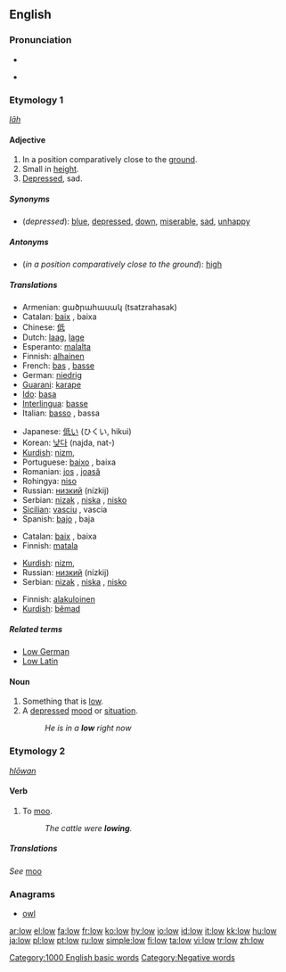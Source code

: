 ==English==

{{rank|laid|cold|led|518|low|American|bad|forward}}

===Pronunciation===
*{{IPA|/loʊ/}}
*{{audio|en-us-low.ogg|Audio (US)}}
*:{{rhymes|əʊ}}

===Etymology 1===
{{OE.}} ''[[lāh]]''

====Adjective====
{{en-adj|er}}

# In a position comparatively close to the [[ground]].
# Small in [[height]].
# [[depressed|Depressed]], sad.

=====Synonyms=====
*(''depressed''): [[blue]], [[depressed]], [[down]], [[miserable]], [[sad]], [[unhappy]]

=====Antonyms=====
*(''in a position comparatively close to the ground''): [[high]]

=====Translations=====
{{trans-top|in a position comparatively close to the ground}}
*Armenian: ցածրահասակ (tsatzrahasak)
*Catalan: [[baix]] {{m}}, baixa {{f}}
*Chinese: [[低]]
*Dutch: [[laag]], [[lage]]
*Esperanto: [[malalta]]
*Finnish: [[alhainen]]
*French: [[bas]] {{m}}, [[basse]] {{f}}
*German: [[niedrig]]
*[[Guarani]]: [[karape]]
*[[Ido]]: [[basa]]
*[[Interlingua]]: [[basse]]
*Italian: [[basso]] {{m}}, bassa {{f}}
{{trans-mid}}
*Japanese: [[低い]] (ひくい, hikui)
*Korean: [[낮다]] (najda, nat-)
*[[Kurdish]]: [[nizm]],{{KUchar|[[نزم]]}}
*Portuguese: [[baixo]] {{m}}, baixa {{f}}
*Romanian: [[jos]] {{m}}, [[joasă]] {{f}}
*Rohingya: [[niso]]
*Russian: [[низкий]] (nízkij)
*Serbian: [[nizak]] {{m}}, [[niska]] {{f}}, [[nisko]] {{n}}
*[[Sicilian]]: [[vasciu]] {{m}}, vascia {{f}}
*Spanish: [[bajo]] {{m}}, baja {{f}}
{{trans-bottom}}

{{trans-top|small height}}
*Catalan: [[baix]] {{m}}, baixa {{f}}
*Finnish: [[matala]]
{{trans-mid}}
*[[Kurdish]]: [[nizm]], {{KUchar|[[نزم]]}}
*Russian: [[низкий]] (nízkij)
*Serbian: [[nizak]] {{m}}, [[niska]] {{f}}, [[nisko]] {{n}}
{{trans-bottom}}

{{trans-top|depressed, sad}}
*Finnish: [[alakuloinen]]
*[[Kurdish]]: [[bêmad]]
{{trans-mid}}
{{trans-bottom}}

=====Related terms=====
*[[Low German]]
*[[Low Latin]]

====Noun====
{{en-noun}}

# Something that is [[low]].
# A [[depressed]] [[mood]] or [[situation]].
#: ''He is in a '''low''' right now''

===Etymology 2===
{{OE.}} ''[[hlōwan]]''

====Verb====
{{en-verb}}

# {{intransitive}} To [[moo]].
#:''The cattle were '''lowing'''.''

=====Translations=====
''See'' [[moo]]

===Anagrams===
*[[owl]]

[[Category:1000 English basic words]]
[[Category:Negative words]]

[[ar:low]]
[[el:low]]
[[fa:low]]
[[fr:low]]
[[ko:low]]
[[hy:low]]
[[io:low]]
[[id:low]]
[[it:low]]
[[kk:low]]
[[hu:low]]
[[ja:low]]
[[pl:low]]
[[pt:low]]
[[ru:low]]
[[simple:low]]
[[fi:low]]
[[ta:low]]
[[vi:low]]
[[tr:low]]
[[zh:low]]